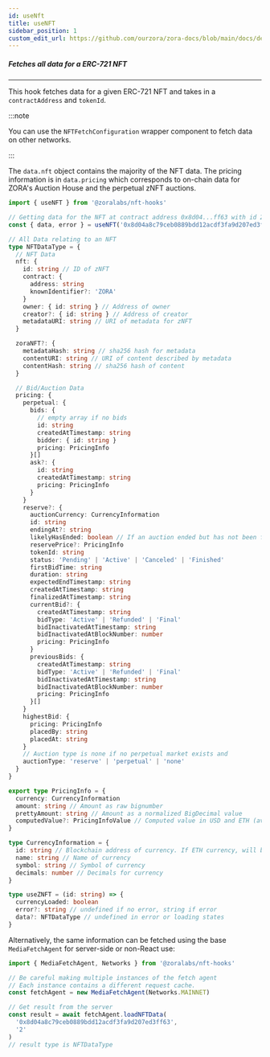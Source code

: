 ```yaml
---
id: useNft
title: useNFT
sidebar_position: 1
custom_edit_url: https://github.com/ourzora/zora-docs/blob/main/docs/developer-tools/nft-rendering/nft-hooks/usenft.mdx
---
```


##### Fetches all data for a ERC-721 NFT

---

This hook fetches data for a given ERC-721 NFT and takes in a `contractAddress` and `tokenId`.

:::note

You can use the `NFTFetchConfiguration` wrapper component to fetch data on other networks.

:::

The `data.nft` object contains the majority of the NFT data.
The pricing information is in `data.pricing` which corresponds to on-chain data for ZORA's Auction House and the
perpetual zNFT auctions.

```ts
import { useNFT } from '@zoralabs/nft-hooks'

// Getting data for the NFT at contract address 0x8d04...ff63 with id 2
const { data, error } = useNFT('0x8d04a8c79ceb0889bdd12acdf3fa9d207ed3ff63', '2')

// All Data relating to an NFT
type NFTDataType = {
  // NFT Data
  nft: {
    id: string // ID of zNFT
    contract: {
      address: string
      knownIdentifier?: 'ZORA'
    }
    owner: { id: string } // Address of owner
    creator?: { id: string } // Address of creator
    metadataURI: string // URI of metadata for zNFT
  }

  zoraNFT?: {
    metadataHash: string // sha256 hash for metadata
    contentURI: string // URI of content described by metadata
    contentHash: string // sha256 hash of content
  }

  // Bid/Auction Data
  pricing: {
    perpetual: {
      bids: {
        // empty array if no bids
        id: string
        createdAtTimestamp: string
        bidder: { id: string }
        pricing: PricingInfo
      }[]
      ask?: {
        id: string
        createdAtTimestamp: string
        pricing: PricingInfo
      }
    }
    reserve?: {
      auctionCurrency: CurrencyInformation
      id: string
      endingAt?: string
      likelyHasEnded: boolean // If an auction ended but has not been finalized this will be true.
      reservePrice?: PricingInfo
      tokenId: string
      status: 'Pending' | 'Active' | 'Canceled' | 'Finished'
      firstBidTime: string
      duration: string
      expectedEndTimestamp: string
      createdAtTimestamp: string
      finalizedAtTimestamp: string
      currentBid?: {
        createdAtTimestamp: string
        bidType: 'Active' | 'Refunded' | 'Final'
        bidInactivatedAtTimestamp: string
        bidInactivatedAtBlockNumber: number
        pricing: PricingInfo
      }
      previousBids: {
        createdAtTimestamp: string
        bidType: 'Active' | 'Refunded' | 'Final'
        bidInactivatedAtTimestamp: string
        bidInactivatedAtBlockNumber: number
        pricing: PricingInfo
      }[]
    }
    highestBid: {
      pricing: PricingInfo
      placedBy: string
      placedAt: string
    }
    // Auction type is none if no perpetual market exists and
    auctionType: 'reserve' | 'perpetual' | 'none'
  }
}

export type PricingInfo = {
  currency: CurrencyInformation
  amount: string // Amount as raw bignumber
  prettyAmount: string // Amount as a normalized BigDecimal value
  computedValue?: PricingInfoValue // Computed value in USD and ETH (available from Uniswap API call)
}

type CurrencyInformation = {
  id: string // Blockchain address of currency. If ETH currency, will be 0x0000000000000000000000000000000000000000
  name: string // Name of currency
  symbol: string // Symbol of currency
  decimals: number // Decimals for currency
}

type useZNFT = (id: string) => {
  currencyLoaded: boolean
  error?: string // undefined if no error, string if error
  data?: NFTDataType // undefined in error or loading states
}
```

Alternatively, the same information can be fetched using the base `MediaFetchAgent` for server-side or non-React use:

```ts
import { MediaFetchAgent, Networks } from '@zoralabs/nft-hooks'

// Be careful making multiple instances of the fetch agent
// Each instance contains a different request cache.
const fetchAgent = new MediaFetchAgent(Networks.MAINNET)

// Get result from the server
const result = await fetchAgent.loadNFTData(
  '0x8d04a8c79ceb0889bdd12acdf3fa9d207ed3ff63',
  '2'
)
// result type is NFTDataType
```
